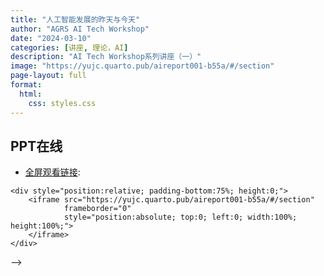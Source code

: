 ```yaml
---
title: "人工智能发展的昨天与今天"
author: "AGRS AI Tech Workshop"
date: "2024-03-10"
categories: [讲座, 理论，AI]
description: "AI Tech Workshop系列讲座（一）"
image: "https://yujc.quarto.pub/aireport001-b55a/#/section"
page-layout: full
format:
  html:
    css: styles.css
---
```



## PPT在线

-   [全屏观看链接](https://yujc.quarto.pub/aireport001-b55a/#/section):

<div class="full-width-content">
    <div style="position:relative; padding-bottom:75%; height:0;">
        <iframe src="https://yujc.quarto.pub/aireport001-b55a/#/section" 
                frameborder="0" 
                style="position:absolute; top:0; left:0; width:100%; height:100%;">
        </iframe>
    </div>
</div>

<!-- <iframe src="https://yujc.quarto.pub/aireport001-b55a/#/section" frameborder="0" width="100%" height="700&"></iframe> --> -->

